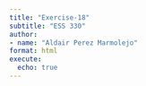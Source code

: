---
title: "Exercise-18"
subtitle: "ESS 330"
author:
- name: "Aldair Perez Marmolejo"
format: html
execute: 
  echo: true
---

